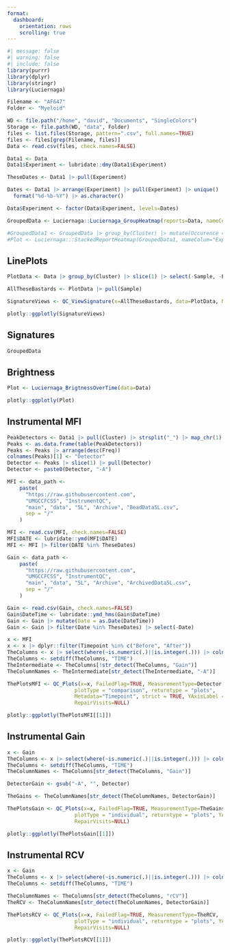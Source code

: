 ```yaml
---
format:
  dashboard:
    orientation: rows
    scrolling: true
---
```


```r
#| message: false
#| warning: false
#| include: false
library(purrr)
library(dplyr)
library(stringr)
library(Luciernaga)
```

```r
Filename <- "AF647"
Folder <- "Myeloid"

WD <- file.path("/home", "david", "Documents", "SingleColors")
Storage <- file.path(WD, "data", Folder)
files <- list.files(Storage, pattern=".csv", full.names=TRUE)
files <- files[grep(Filename, files)]
Data <- read.csv(files, check.names=FALSE)
```

```r
Data1 <- Data
Data1$Experiment <- lubridate::dmy(Data1$Experiment)

TheseDates <- Data1 |> pull(Experiment)

Dates <- Data1 |> arrange(Experiment) |> pull(Experiment) |> unique() |> 
  format("%d-%b-%Y") |> as.character()

Data$Experiment <- factor(Data$Experiment, levels=Dates)

GroupedData <- Luciernaga::Luciernaga_GroupHeatmap(reports=Data, nameColumn="Experiment", cutoff=0.01, returntype="plot")

#GroupedData1 <- GroupedData |> group_by(Cluster) |> mutate(Occurence = n()) |> filter(Occurence > 3)
#Plot <- Luciernaga:::StackedReportHeatmap(GroupedData1, nameColum="Experiment")
```

## LinePlots

```r
PlotData <- Data |> group_by(Cluster) |> slice(1) |> select(-Sample, -Experiment, -Condition, -Count) |> rename(Sample=Cluster) |> ungroup()

AllTheseBastards <- PlotData |> pull(Sample)

SignatureViews <- QC_ViewSignature(x=AllTheseBastards, data=PlotData, Normalize=TRUE)
```

```r
plotly::ggplotly(SignatureViews)
```

## Signatures

```r
GroupedData
```

## Brightness

```r
Plot <- Luciernaga_BrigtnessOverTime(data=Data)
```

```r
plotly::ggplotly(Plot)
```

## Instrumental MFI

```r
PeakDetectors <- Data1 |> pull(Cluster) |> strsplit("_") |> map_chr(1)
Peaks <- as.data.frame(table(PeakDetectors))
Peaks <- Peaks |> arrange(desc(Freq))
colnames(Peaks)[1] <- "Detector"
Detector <- Peaks |> slice(1) |> pull(Detector)
Detector <- paste0(Detector, "-A")

MFI <- data_path <-                                                
    paste(                                                  
      "https://raw.githubusercontent.com",                  
      "UMGCCFCSS", "InstrumentQC",                   
      "main", "data", "5L", "Archive", "BeadData5L.csv",                              
      sep = "/"                                             
    )

MFI <- read.csv(MFI, check.names=FALSE)
MFI$DATE <- lubridate::ymd(MFI$DATE)
MFI <- MFI |> filter(DATE %in% TheseDates)

Gain <- data_path <-                                                
    paste(                                                  
      "https://raw.githubusercontent.com",                  
      "UMGCCFCSS", "InstrumentQC",                   
      "main", "data", "5L", "Archive", "ArchivedData5L.csv",                              
      sep = "/"                                             
    ) 

Gain <- read.csv(Gain, check.names=FALSE)
Gain$DateTime <- lubridate::ymd_hms(Gain$DateTime)
Gain <- Gain |> mutate(Date = as.Date(DateTime))
Gain <- Gain |> filter(Date %in% TheseDates) |> select(-Date)
```

```r
x <- MFI
x <- x |> dplyr::filter(Timepoint %in% c("Before", "After"))
TheColumns <- x |> select(where(~is.numeric(.)||is.integer(.))) |> colnames()
TheColumns <- setdiff(TheColumns, "TIME")
TheIntermediate <- TheColumns[!str_detect(TheColumns, "Gain")]
TheColumnNames <- TheIntermediate[str_detect(TheIntermediate, "-A")]

ThePlotsMFI <- QC_Plots(x=x, FailedFlag=TRUE, MeasurementType=Detector,
                      plotType = "comparison", returntype = "plots",
                      Metadata="Timepoint", strict = TRUE, YAxisLabel = "MFI",
                      RepairVisits=NULL)
```

```r
plotly::ggplotly(ThePlotsMFI[[1]])
```

## Instrumental Gain

```r
x <- Gain
TheColumns <- x |> select(where(~is.numeric(.)||is.integer(.))) |> colnames()
TheColumns <- setdiff(TheColumns, "TIME")
TheColumnNames <- TheColumns[str_detect(TheColumns, "Gain")]

DetectorGain <- gsub("-A", "", Detector)

TheGains <- TheColumnNames[str_detect(TheColumnNames, DetectorGain)]

ThePlotsGain <- QC_Plots(x=x, FailedFlag=TRUE, MeasurementType=TheGains,
                      plotType = "individual", returntype = "plots", YAxisLabel = "Gain",
                      RepairVisits=NULL)
```

```r
plotly::ggplotly(ThePlotsGain[[1]])
```

## Instrumental RCV

```r
x <- Gain
TheColumns <- x |> select(where(~is.numeric(.)||is.integer(.))) |> colnames()
TheColumns <- setdiff(TheColumns, "TIME")

TheColumnNames <- TheColumns[str_detect(TheColumns, "rCV")]
TheRCV <- TheColumnNames[str_detect(TheColumnNames, DetectorGain)]

ThePlotsRCV <- QC_Plots(x=x, FailedFlag=TRUE, MeasurementType=TheRCV,
                      plotType = "individual", returntype = "plots", YAxisLabel = "%rCV",
                      RepairVisits=NULL)
```

```r
plotly::ggplotly(ThePlotsRCV[[1]])
```



